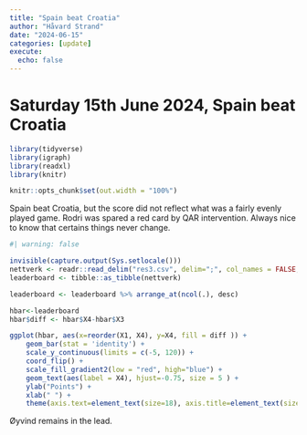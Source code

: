 ```yaml
---
title: "Spain beat Croatia"
author: "Håvard Strand"
date: "2024-06-15"
categories: [update]
execute:
  echo: false
---
```


# Saturday 15th June 2024, Spain beat Croatia

```r

library(tidyverse)
library(igraph)
library(readxl)
library(knitr)

knitr::opts_chunk$set(out.width = "100%")

```

Spain beat Croatia, but the score did not reflect what was a fairly evenly played game. Rodri was spared a red card by QAR intervention. Always nice to know that certains things never change. 

```r
#| warning: false

invisible(capture.output(Sys.setlocale()))
nettverk <- readr::read_delim("res3.csv", delim=";", col_names = FALSE, locale = locale(encoding = "UTF-8"))
leaderboard <- tibble::as_tibble(nettverk)

leaderboard <- leaderboard %>% arrange_at(ncol(.), desc)

hbar<-leaderboard 
hbar$diff <- hbar$X4-hbar$X3

ggplot(hbar, aes(x=reorder(X1, X4), y=X4, fill = diff )) + 
    geom_bar(stat = 'identity') + 
    scale_y_continuous(limits = c(-5, 120)) +
    coord_flip() + 
    scale_fill_gradient2(low = "red", high="blue") +
    geom_text(aes(label = X4), hjust=-0.75, size = 5 ) + 
    ylab("Points") +
    xlab(" ") +
    theme(axis.text=element_text(size=18), axis.title=element_text(size=18,face="bold"))
```
Øyvind remains in the lead. 




